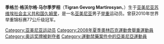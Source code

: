 {{blpunsourced|time=2019-06-30T12:04:50+00:00}}
{{MedalTableTop}}
{{MedalCountry | {{ARM}} }}
{{MedalCompetition | [[世界举重锦标赛|世界举重锦标赛]]}}
{{MedalGold| [[2010年世界举重锦标赛|2010年安塔利亚]] | 77公斤级}}
{{MedalSilver| [[2009年世界举重锦标赛|2009年高阳]] | 77公斤级}}
{{MedalBottom}}
'''季格兰·格沃尔格·马尔季罗相'''（'''Tigran Gevorg Martirosyan'''，{{bd|1988年|6月6日||}}）生于[[亚美尼亚苏维埃社会主义共和国|亚美尼亚苏维埃社会主义共和国]][[久姆里|久姆里]]，是一名[[亚美尼亚|亚美尼亚]]男子[[举重|举重]]运动员。曾获2010年世界举重锦标赛77公斤级冠军。

{{Armenia-stub}}

{{DEFAULTSORT:Martirosyan, Tigran Gevorg}}

[[Category:亚美尼亚运动员|Category:亚美尼亚运动员]]
[[Category:2008年夏季奧林匹克運動會舉重運動員|Category:2008年夏季奧林匹克運動會舉重運動員]]
[[Category:奥运奖牌被剥夺者|Category:奥运奖牌被剥夺者]]
[[Category:運動禁藥案件中的亞美尼亞運動員|Category:運動禁藥案件中的亞美尼亞運動員]]